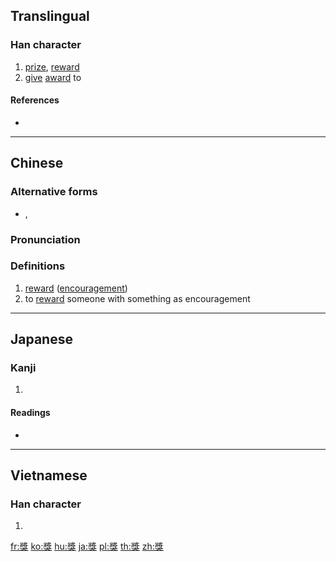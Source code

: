 {{also|奖|奬|奨}}
==Translingual==
{{Han simplified forms|獎|奨|奖}}

===Han character===
{{Han char|rn=94|rad=犬|as=11|sn=14|four=27430|canj=VIIK|ids=⿱將犬}}

# [[prize]], [[reward]]
# [[give]] [[award]] to

====References====
* {{Han ref|kx=0717.290|dkj=20637|dj=1129.070|hdz=21364.140|uh=734E|ud=29518|bh=BCFA|bd=48378}}

----

==Chinese==
{{zh-forms|s=奖|t2=奬}}

===Alternative forms===
* {{zh-l|奨}}, {{zh-l|㢡}}

===Pronunciation===
{{zh-pron
|m=jiǎng
|c=zoeng2
|h=pfs=
|md=
|mn=chiáng/chióng/chiúⁿ
|w=
|mc=y
|oc=y
|cat=n,v
}}

===Definitions===
{{zh-hanzi}}

# [[reward]] ([[encouragement]])
# to [[reward]] someone with something as encouragement

----

==Japanese==

===Kanji===
{{ja-kanji|grade=|rs=犬11}}

# {{defn|lang=ja|sort=犬11}}

====Readings====
* {{ja-readings|on=[[しょう]] (shō), [[そう]] (sō)|kun=[[すすめる]] (susumeru)|nanori=}}

----

==Vietnamese==

===Han character===
{{vi-hantu|[[tưởng]]|rs=犬11}}

# {{defn|lang=vi|sort=犬11}}

[[fr:獎]]
[[ko:獎]]
[[hu:獎]]
[[ja:獎]]
[[pl:獎]]
[[th:獎]]
[[zh:獎]]